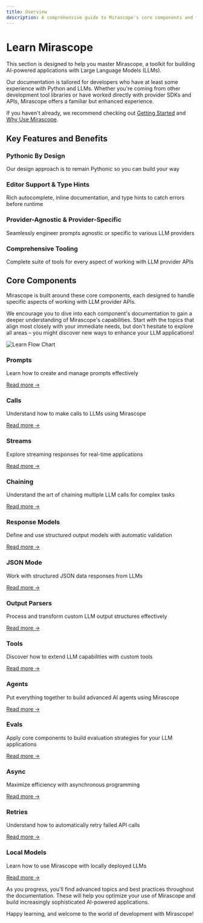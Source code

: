 ```yaml
---
title: Overview
description: A comprehensive guide to Mirascope's core components and features. This overview provides a roadmap for learning how to build AI-powered applications with Mirascope.
---
```


# Learn Mirascope

This section is designed to help you master Mirascope, a toolkit for building AI-powered applications with Large Language Models (LLMs).

Our documentation is tailored for developers who have at least some experience with Python and LLMs. Whether you're coming from other development tool libraries or have worked directly with provider SDKs and APIs, Mirascope offers a familiar but enhanced experience.

If you haven't already, we recommend checking out [Getting Started](/docs/mirascope/guides/getting-started/quickstart) and [Why Use Mirascope](/docs/mirascope/getting-started/why).

## Key Features and Benefits

<div className="grid grid-cols-1 md:grid-cols-2 gap-4 my-6">
  <div className="p-4 border rounded-lg shadow-sm">
    <h3 className="text-lg font-medium mb-2">Pythonic By Design</h3>
    <p>Our design approach is to remain Pythonic so you can build your way</p>
  </div>
  <div className="p-4 border rounded-lg shadow-sm">
    <h3 className="text-lg font-medium mb-2">Editor Support & Type Hints</h3>
    <p>Rich autocomplete, inline documentation, and type hints to catch errors before runtime</p>
  </div>
  <div className="p-4 border rounded-lg shadow-sm">
    <h3 className="text-lg font-medium mb-2">Provider-Agnostic & Provider-Specific</h3>
    <p>Seamlessly engineer prompts agnostic or specific to various LLM providers</p>
  </div>
  <div className="p-4 border rounded-lg shadow-sm">
    <h3 className="text-lg font-medium mb-2">Comprehensive Tooling</h3>
    <p>Complete suite of tools for every aspect of working with LLM provider APIs</p>
  </div>
</div>

## Core Components

Mirascope is built around these core components, each designed to handle specific aspects of working with LLM provider APIs.

We encourage you to dive into each component's documentation to gain a deeper understanding of Mirascope's capabilities. Start with the topics that align most closely with your immediate needs, but don't hesitate to explore all areas – you might discover new ways to enhance your LLM applications!

<div className="flex justify-center my-8">
  <img src="/assets/learn_flow.svg" alt="Learn Flow Chart" className="max-w-full" />
</div>

<div className="grid grid-cols-1 md:grid-cols-2 lg:grid-cols-3 gap-6 my-8">
  <div className="border rounded-lg p-4 shadow-sm">
    <h3 className="text-lg font-medium mb-2">Prompts</h3>
    <p className="mb-3">Learn how to create and manage prompts effectively</p>
    <a href="/docs/mirascope/learn/prompts" className="text-primary hover:underline">Read more →</a>
  </div>
  
  <div className="border rounded-lg p-4 shadow-sm">
    <h3 className="text-lg font-medium mb-2">Calls</h3>
    <p className="mb-3">Understand how to make calls to LLMs using Mirascope</p>
    <a href="/docs/mirascope/learn/calls" className="text-primary hover:underline">Read more →</a>
  </div>
  
  <div className="border rounded-lg p-4 shadow-sm">
    <h3 className="text-lg font-medium mb-2">Streams</h3>
    <p className="mb-3">Explore streaming responses for real-time applications</p>
    <a href="/docs/mirascope/learn/streams" className="text-primary hover:underline">Read more →</a>
  </div>
  
  <div className="border rounded-lg p-4 shadow-sm">
    <h3 className="text-lg font-medium mb-2">Chaining</h3>
    <p className="mb-3">Understand the art of chaining multiple LLM calls for complex tasks</p>
    <a href="/docs/mirascope/learn/chaining" className="text-primary hover:underline">Read more →</a>
  </div>
  
  <div className="border rounded-lg p-4 shadow-sm">
    <h3 className="text-lg font-medium mb-2">Response Models</h3>
    <p className="mb-3">Define and use structured output models with automatic validation</p>
    <a href="/docs/mirascope/learn/response_models" className="text-primary hover:underline">Read more →</a>
  </div>
  
  <div className="border rounded-lg p-4 shadow-sm">
    <h3 className="text-lg font-medium mb-2">JSON Mode</h3>
    <p className="mb-3">Work with structured JSON data responses from LLMs</p>
    <a href="/docs/mirascope/learn/json_mode" className="text-primary hover:underline">Read more →</a>
  </div>
  
  <div className="border rounded-lg p-4 shadow-sm">
    <h3 className="text-lg font-medium mb-2">Output Parsers</h3>
    <p className="mb-3">Process and transform custom LLM output structures effectively</p>
    <a href="/docs/mirascope/learn/output_parsers" className="text-primary hover:underline">Read more →</a>
  </div>
  
  <div className="border rounded-lg p-4 shadow-sm">
    <h3 className="text-lg font-medium mb-2">Tools</h3>
    <p className="mb-3">Discover how to extend LLM capabilities with custom tools</p>
    <a href="/docs/mirascope/learn/tools" className="text-primary hover:underline">Read more →</a>
  </div>
  
  <div className="border rounded-lg p-4 shadow-sm">
    <h3 className="text-lg font-medium mb-2">Agents</h3>
    <p className="mb-3">Put everything together to build advanced AI agents using Mirascope</p>
    <a href="/docs/mirascope/learn/agents" className="text-primary hover:underline">Read more →</a>
  </div>
  
  <div className="border rounded-lg p-4 shadow-sm">
    <h3 className="text-lg font-medium mb-2">Evals</h3>
    <p className="mb-3">Apply core components to build evaluation strategies for your LLM applications</p>
    <a href="/docs/mirascope/learn/evals" className="text-primary hover:underline">Read more →</a>
  </div>
  
  <div className="border rounded-lg p-4 shadow-sm">
    <h3 className="text-lg font-medium mb-2">Async</h3>
    <p className="mb-3">Maximize efficiency with asynchronous programming</p>
    <a href="/docs/mirascope/learn/async" className="text-primary hover:underline">Read more →</a>
  </div>
  
  <div className="border rounded-lg p-4 shadow-sm">
    <h3 className="text-lg font-medium mb-2">Retries</h3>
    <p className="mb-3">Understand how to automatically retry failed API calls</p>
    <a href="/docs/mirascope/learn/retries" className="text-primary hover:underline">Read more →</a>
  </div>

  <div className="border rounded-lg p-4 shadow-sm">
    <h3 className="text-lg font-medium mb-2">Local Models</h3>
    <p className="mb-3">Learn how to use Mirascope with locally deployed LLMs</p>
    <a href="/docs/mirascope/learn/local_models" className="text-primary hover:underline">Read more →</a>
  </div>
</div>

As you progress, you'll find advanced topics and best practices throughout the documentation. These will help you optimize your use of Mirascope and build increasingly sophisticated AI-powered applications.

Happy learning, and welcome to the world of development with Mirascope!